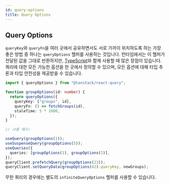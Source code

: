 ```yaml
---
id: query-options
title: Query Options
---
```


## Query Options

`queryKey`와 `queryFn`을 여러 곳에서 공유하면서도 서로 가까이 위치하도록 하는 가장 좋은 방법 중 하나는 `queryOptions` 헬퍼를 사용하는 것입니다. 런타임에서는 이 헬퍼가 전달된 값을 그대로 반환하지만, [TypeScript](/docs/getting-started#typing-query-options)와 함께 사용할 때 많은 장점이 있습니다. 쿼리에 대한 모든 가능한 옵션을 한 곳에서 정의할 수 있으며, 모든 옵션에 대해 타입 추론과 타입 안전성을 제공받을 수 있습니다.

[//]: # "Example1"

```ts
import { queryOptions } from "@tanstack/react-query";

function groupOptions(id: number) {
  return queryOptions({
    queryKey: ["groups", id],
    queryFn: () => fetchGroups(id),
    staleTime: 5 * 1000,
  });
}

// 사용 예시:

useQuery(groupOptions(1));
useSuspenseQuery(groupOptions(5));
useQueries({
  queries: [groupOptions(1), groupOptions(2)],
});
queryClient.prefetchQuery(groupOptions(23));
queryClient.setQueryData(groupOptions(42).queryKey, newGroups);
```

무한 쿼리의 경우에는 별도의 `infiniteQueryOptions` 헬퍼를 사용할 수 있습니다.
